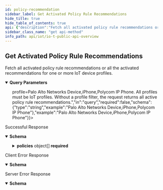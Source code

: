 ```yaml
---
id: policy-recommendation
sidebar_label: Get Activated Policy Rule Recommendations
hide_title: true
hide_table_of_contents: true
api: {"description":"Fetch all activated policy rule recommendations or all the activated recommendations for one or more IoT device profiles.","operationId":"policy-recommendation","security":[{"X-Key-Id":[],"X-Access-Key":[]}],"tags":["IoT Public API"],"parameters":[{"name":"customerid","description":"The customer ID to which the API call is directed","in":"query","required":true,"schema":{"type":"string"}},{"name":"profile","description":"A profile filters policy rule recommendations by one or more source profile names. The following value is a string with profile names separated by commas; for example: <b>profile=Palo Alto Networks Device,iPhone,Polycom IP Phone</b>. All profiles must be IoT profiles. Without a profile filter, the request returns all active policy rule recommendations.","in":"query","required":false,"schema":{"type":"string","example":"Palo Alto Networks Device,iPhone,Polycom IP Phone"},"example":"Palo Alto Networks Device,iPhone,Polycom IP Phone"},{"name":"pagelength","description":"The number of items in one response; that is, in one page. The default page length for policy rule recommendations is 1000 and the maximum is 1000. Setting a shorter length improves response times.","in":"query","schema":{"type":"integer","default":10000,"example":200},"example":200},{"name":"offset","description":"In addition to the pagelength parameter, offset gets items on subsequent pages. For example, if the page length of your first request is 100, you get the first 100 policy rule recommendations. To get the next 100, add offset=100 to your second request. This skips the first 100 recommendations and gets the next 100 starting from 101.","in":"query","schema":{"type":"integer","default":0,"example":100},"example":100}],"responses":{"200":{"description":"Successful Response","content":{"application/json":{"schema":{"type":"object","required":["ver","api","total","policies"],"properties":{"ver":{"type":"string","description":"The API version"},"api":{"type":"string","description":"The API path"},"total":{"type":"integer","description":"The total number of activated recommended policy rules for which information was returned"},"policies":{"type":"array","description":"An array of activated policy rule recommendations","items":{"type":"object","properties":{"id":{"type":"string","description":"Unique identifier composed of alphanumeric characters for the policy rule"},"policySetName":{"type":"string","description":"Name of the user-defined policy set to which the policy rule"},"geo":{"type":"string","description":"Location of the destination in the policy rule: <b>intranet</b> (internal) or <b>internet</b> (external)","enum":["intranet","internet"]},"action":{"type":"string","default":"allow","description":"Action the firewall takes when applying the policy rule, which is always <b>allow</b>"},"lastActivityTime":{"type":"string","description":"UTC timestamp for the last detected network activity corresponding to the elements in this policy rule"},"sourceProfiles":{"type":"array","default":[],"description":"Device profile assigned to devices initiating traffic to which the policy rule applies. Note: Although this is an array, there can only be a single source profile."},"sourceIpList":{"type":"array","default":[],"description":"List of source IP addresses to which the policy rule applies. Note: This is included in anticipation of future functionality and is currently always empty."},"sourceZones":{"type":"array","default":[],"description":"List of source zones to which the policy rule applies"},"apps":{"type":"array","default":[],"description":"Applications to which the policy rule applies, such as <b>youtube-base</b>"},"destinationZones":{"type":"array","default":[],"description":"List of destination zones to which the policy rule applies"},"destinationProfiles":{"type":"array","default":[],"description":"Device profile of the destination in the policy rule. A destination device profile is used when the source and destination are in the same intranet and IoT Security is monitoring them both and has assigned a profile to the destination."},"destinationFqdnList":{"type":"array","default":[],"description":"List of destination FQDNs to which the policy rule applies. Note: When a destination is external, IoT Security displays its IP address in <b>destinationFqdnList</b>. When it’s internal, IoT Security displays it in <b>destinationIpList</b>."},"destinationIpList":{"type":"array","default":[],"description":"List of destination IP addresses to which the policy rule applies. Note: When a destination is internal, IoT Security displays its IP address in <b>destinationIpList</b>. When it’s external, IoT Security displays it in <b>destinationFqdnList</b>."},"destinationUrlCategories":{"type":"array","default":[],"description":"List of categories to which the policy rule applies, Some examples: games, entertainment, and health-and medicine"},"services":{"type":"array","default":[],"description":"List of non-standard service port numbers for an application o the user-defined values <b>service-http</b> and <b>service-https</b>. Note: Whe IoT Security identifies an application that's using non-standard UDP or TCP port numbers, it displays the application name in \"apps\" and the non-standard port numbers in \"services\". When an application is using standard ports, IoT Security displays th application name and leaves \"services\" empty. If a user manuall applied one of the predefined services servicehttp or service https to an application, then the predefined service name appear in \"services\"."},"tags":{"type":"array","default":["IoTSecurityRecommended"],"description":"System-defined tag <b>IoTSecurityRecommended</b> and any user-defined tags applied to the policy rule"},"securityProfiles":{"type":"array","default":[],"description":"List of Security profiles for antivirus, vulnerability protection, anti-spyware, and so on in the policy rule"},"firewallList":{"type":"array","description":"List of firewalls that enforce the policy rule"},"deviceGroups":{"type":"array","description":"(Panorama) List of device groups containing firewalls that enforce the policy rule"}}}}}},"examples":{"PolicyRecommendationResponse":{"summary":"An example of policy recommendation API response","value":{"ver":"v4.0","api":"/policy/recommendation","total":10,"policies":[{"id":"0ca5fe320d6d631c40259be8861d764a","geo":"intranet","action":"allow","lastActivityTime":"2021-09-21T21:53:42.754Z","sourceProfiles":["APC(Schneider Electric) Smart PowerSupply"],"sourceIpList":[],"sourceZones":[],"apps":["dhcp"],"destinationZones":[],"destinationProfiles":["Windows"],"destinationFqdnList":[],"destinationIpList":["162.12.232.81","162.12.232.80"],"destinationUrlCategories":[],"services":["udp/67","tcp/67","service-http","service-https"],"tags":["IoTSecurityRecommended","test-tag"],"securityProfiles":[{"type":"virus","name":"default"},{"type":"vulnerability","name":"default"},{"type":"spyware","name":"default"},{"type":"url-filtering","name":"default"},{"type":"file-blocking","name":"basic file blocking"},{"type":"wildfire-analysis","name":"default"}]},{"id":"1ca5fe320d6d631c40259be8861d764a","geo":"internet","action":"allow","lastActivityTime":"2021-08-27T01:14:18.818Z","sourceProfiles":["Polycom IP Phone"],"sourceIpList":[],"sourceZones":[],"apps":["rtp-base"],"destinationZones":[],"destinationProfiles":[],"destinationFqdnList":["162.12.232.81"],"destinationIpList":[],"destinationUrlCategories":[],"services":["udp/47390","udp/32576","udp/35204","service-http","service-https"],"tags":["IoTSecurityRecommended"],"securityProfiles":[{"type":"virus","name":"default"},{"type":"vulnerability","name":"default"},{"type":"spyware","name":"default"},{"type":"url-filtering","name":"default"},{"type":"file-blocking","name":"basic file blocking"},{"type":"wildfire-analysis","name":"default"}]}]}}}}}},"4XX":{"description":"Client Error Response","content":{"application/json":{"schema":{"type":"object","properties":{"code":{"type":"string","description":"STATUS_CODE"},"msg":{"type":"string","description":"GENERAL_MESSAGE"}}},"examples":{"Bad Request":{"value":{"code":400,"msg":"Bad Request. This occurs when an HTTP request contains an invalid query string."}},"Forbidden access":{"value":{"code":403,"msg":"Forbidden access. Either the provided API key is invalid or it does not have the required RBAC permissions to run this API."}},"Too many requests":{"value":{"code":429,"msg":"Too many requests. The number of requests for device details for a single device exceeded the rate limit of 180 queries per minute per tenant."}}}}}},"5XX":{"description":"Server Error Response","content":{"application/json":{"schema":{"type":"object","properties":{"code":{"type":"string","description":"STATUS_CODE"},"msg":{"type":"string","description":"GENERAL_MESSAGE"}}},"examples":{"PolicyRecommendationResponse":{"value":{"code":500,"msg":"Internal server error. A unified status for API communication type errors."}}}}}}},"method":"get","path":"/pub/v4.0/policy/recommendation","servers":[{"url":"https://{customer-name}.iot.paloaltonetworks.com"}],"securitySchemes":{"X-Key-Id":{"description":"Your API header requires X-Key-Id for authentication.","type":"apiKey","in":"header","name":"X-Key-Id"},"X-Access-Key":{"description":"Your API header requires X-Key-Key for authentication.","type":"apiKey","in":"header","name":"X-Access-Key"}},"info":{"description":"Please refer [IoT Public API Authentication](iot-public-api-headers) to know how to get API Key<br/>\n","title":"IoT Public API Overview","version":"v4.0","contact":{}},"postman":{"name":"Get Activated Policy Rule Recommendations","description":{"content":"Fetch all activated policy rule recommendations or all the activated recommendations for one or more IoT device profiles.","type":"text/plain"},"url":{"path":["pub","v4.0","policy","recommendation"],"host":["{{baseUrl}}"],"query":[{"disabled":false,"description":{"content":"(Required) The customer ID to which the API call is directed","type":"text/plain"},"key":"customerid","value":""},{"disabled":false,"description":{"content":"A profile filters policy rule recommendations by one or more source profile names. The following value is a string with profile names separated by commas; for example: <b>profile=Palo Alto Networks Device,iPhone,Polycom IP Phone</b>. All profiles must be IoT profiles. Without a profile filter, the request returns all active policy rule recommendations.","type":"text/plain"},"key":"profile","value":""},{"disabled":false,"description":{"content":"The number of items in one response; that is, in one page. The default page length for policy rule recommendations is 1000 and the maximum is 1000. Setting a shorter length improves response times.","type":"text/plain"},"key":"pagelength","value":""},{"disabled":false,"description":{"content":"In addition to the pagelength parameter, offset gets items on subsequent pages. For example, if the page length of your first request is 100, you get the first 100 policy rule recommendations. To get the next 100, add offset=100 to your second request. This skips the first 100 recommendations and gets the next 100 starting from 101.","type":"text/plain"},"key":"offset","value":""}],"variable":[]},"header":[{"key":"Accept","value":"application/json"}],"method":"GET","auth":{"type":"apikey","apikey":[{"type":"any","value":"X-Key-Id","key":"key"},{"type":"any","value":"<API Key>","key":"value"},{"type":"any","value":"header","key":"in"}]}}}
sidebar_class_name: "get api-method"
info_path: api/iot/io-t-public-api-overview
---
```



## Get Activated Policy Rule Recommendations



Fetch all activated policy rule recommendations or all the activated recommendations for one or more IoT device profiles.

<details style={{"marginBottom":"1rem"}} data-collapsed={false} open={true}><summary style={{}}><strong>Query Parameters</strong></summary><div><ul><ParamsItem className={"paramsItem"} param={{"name":"customerid","description":"The customer ID to which the API call is directed","in":"query","required":true,"schema":{"type":"string"}}}></ParamsItem><ParamsItem className={"paramsItem"} param={{"name":"profile","description":"A profile filters policy rule recommendations by one or more source profile names. The following value is a string with profile names separated by commas; for example: <b>profile=Palo Alto Networks Device,iPhone,Polycom IP Phone</b>. All profiles must be IoT profiles. Without a profile filter, the request returns all active policy rule recommendations.","in":"query","required":false,"schema":{"type":"string","example":"Palo Alto Networks Device,iPhone,Polycom IP Phone"},"example":"Palo Alto Networks Device,iPhone,Polycom IP Phone"}}></ParamsItem><ParamsItem className={"paramsItem"} param={{"name":"pagelength","description":"The number of items in one response; that is, in one page. The default page length for policy rule recommendations is 1000 and the maximum is 1000. Setting a shorter length improves response times.","in":"query","schema":{"type":"integer","default":10000,"example":200},"example":200}}></ParamsItem><ParamsItem className={"paramsItem"} param={{"name":"offset","description":"In addition to the pagelength parameter, offset gets items on subsequent pages. For example, if the page length of your first request is 100, you get the first 100 policy rule recommendations. To get the next 100, add offset=100 to your second request. This skips the first 100 recommendations and gets the next 100 starting from 101.","in":"query","schema":{"type":"integer","default":0,"example":100},"example":100}}></ParamsItem></ul></div></details><div><ApiTabs><TabItem label={"200"} value={"200"}><div>

Successful Response

</div><div><details style={{}} data-collapsed={false} open={true}><summary style={{"textAlign":"left"}}><strong>Schema</strong></summary><div style={{"textAlign":"left","marginLeft":"1rem"}}></div><ul style={{"marginLeft":"1rem"}}><SchemaItem collapsible={false} name={"ver"} required={true} schemaDescription={"The API version"} schemaName={"string"} qualifierMessage={undefined}></SchemaItem><SchemaItem collapsible={false} name={"api"} required={true} schemaDescription={"The API path"} schemaName={"string"} qualifierMessage={undefined}></SchemaItem><SchemaItem collapsible={false} name={"total"} required={true} schemaDescription={"The total number of activated recommended policy rules for which information was returned"} schemaName={"integer"} qualifierMessage={undefined}></SchemaItem><SchemaItem collapsible={true} className={"schemaItem"}><details style={{}}><summary style={{}}><strong>policies</strong><span style={{"opacity":"0.6"}}> object[]</span><strong style={{"fontSize":"var(--ifm-code-font-size)","color":"var(--openapi-required)"}}> required</strong></summary><div style={{"marginLeft":"1rem"}}><div style={{"marginTop":".5rem","marginBottom":".5rem"}}>

An array of activated policy rule recommendations

</div><SchemaItem collapsible={false} name={"id"} required={false} schemaDescription={"Unique identifier composed of alphanumeric characters for the policy rule"} schemaName={"string"} qualifierMessage={undefined}></SchemaItem><SchemaItem collapsible={false} name={"policySetName"} required={false} schemaDescription={"Name of the user-defined policy set to which the policy rule"} schemaName={"string"} qualifierMessage={undefined}></SchemaItem><SchemaItem collapsible={false} name={"geo"} required={false} schemaDescription={"Location of the destination in the policy rule: <b>intranet</b> (internal) or <b>internet</b> (external)"} schemaName={"string"} qualifierMessage={"**Possible values:** [`intranet`, `internet`]"}></SchemaItem><SchemaItem collapsible={false} name={"action"} required={false} schemaDescription={"Action the firewall takes when applying the policy rule, which is always <b>allow</b>"} schemaName={"string"} qualifierMessage={undefined}></SchemaItem><SchemaItem collapsible={false} name={"lastActivityTime"} required={false} schemaDescription={"UTC timestamp for the last detected network activity corresponding to the elements in this policy rule"} schemaName={"string"} qualifierMessage={undefined}></SchemaItem><SchemaItem collapsible={false} name={"sourceProfiles"} required={false} schemaDescription={"Device profile assigned to devices initiating traffic to which the policy rule applies. Note: Although this is an array, there can only be a single source profile."} schemaName={"array"} qualifierMessage={undefined}></SchemaItem><SchemaItem collapsible={false} name={"sourceIpList"} required={false} schemaDescription={"List of source IP addresses to which the policy rule applies. Note: This is included in anticipation of future functionality and is currently always empty."} schemaName={"array"} qualifierMessage={undefined}></SchemaItem><SchemaItem collapsible={false} name={"sourceZones"} required={false} schemaDescription={"List of source zones to which the policy rule applies"} schemaName={"array"} qualifierMessage={undefined}></SchemaItem><SchemaItem collapsible={false} name={"apps"} required={false} schemaDescription={"Applications to which the policy rule applies, such as <b>youtube-base</b>"} schemaName={"array"} qualifierMessage={undefined}></SchemaItem><SchemaItem collapsible={false} name={"destinationZones"} required={false} schemaDescription={"List of destination zones to which the policy rule applies"} schemaName={"array"} qualifierMessage={undefined}></SchemaItem><SchemaItem collapsible={false} name={"destinationProfiles"} required={false} schemaDescription={"Device profile of the destination in the policy rule. A destination device profile is used when the source and destination are in the same intranet and IoT Security is monitoring them both and has assigned a profile to the destination."} schemaName={"array"} qualifierMessage={undefined}></SchemaItem><SchemaItem collapsible={false} name={"destinationFqdnList"} required={false} schemaDescription={"List of destination FQDNs to which the policy rule applies. Note: When a destination is external, IoT Security displays its IP address in <b>destinationFqdnList</b>. When it’s internal, IoT Security displays it in <b>destinationIpList</b>."} schemaName={"array"} qualifierMessage={undefined}></SchemaItem><SchemaItem collapsible={false} name={"destinationIpList"} required={false} schemaDescription={"List of destination IP addresses to which the policy rule applies. Note: When a destination is internal, IoT Security displays its IP address in <b>destinationIpList</b>. When it’s external, IoT Security displays it in <b>destinationFqdnList</b>."} schemaName={"array"} qualifierMessage={undefined}></SchemaItem><SchemaItem collapsible={false} name={"destinationUrlCategories"} required={false} schemaDescription={"List of categories to which the policy rule applies, Some examples: games, entertainment, and health-and medicine"} schemaName={"array"} qualifierMessage={undefined}></SchemaItem><SchemaItem collapsible={false} name={"services"} required={false} schemaDescription={"List of non-standard service port numbers for an application o the user-defined values <b>service-http</b> and <b>service-https</b>. Note: Whe IoT Security identifies an application that's using non-standard UDP or TCP port numbers, it displays the application name in \"apps\" and the non-standard port numbers in \"services\". When an application is using standard ports, IoT Security displays th application name and leaves \"services\" empty. If a user manuall applied one of the predefined services servicehttp or service https to an application, then the predefined service name appear in \"services\"."} schemaName={"array"} qualifierMessage={undefined}></SchemaItem><SchemaItem collapsible={false} name={"tags"} required={false} schemaDescription={"System-defined tag <b>IoTSecurityRecommended</b> and any user-defined tags applied to the policy rule"} schemaName={"array"} qualifierMessage={undefined}></SchemaItem><SchemaItem collapsible={false} name={"securityProfiles"} required={false} schemaDescription={"List of Security profiles for antivirus, vulnerability protection, anti-spyware, and so on in the policy rule"} schemaName={"array"} qualifierMessage={undefined}></SchemaItem><SchemaItem collapsible={false} name={"firewallList"} required={false} schemaDescription={"List of firewalls that enforce the policy rule"} schemaName={"array"} qualifierMessage={undefined}></SchemaItem><SchemaItem collapsible={false} name={"deviceGroups"} required={false} schemaDescription={"(Panorama) List of device groups containing firewalls that enforce the policy rule"} schemaName={"array"} qualifierMessage={undefined}></SchemaItem></div></details></SchemaItem></ul></details></div></TabItem><TabItem label={"4XX"} value={"4XX"}><div>

Client Error Response

</div><div><details style={{}} data-collapsed={false} open={true}><summary style={{"textAlign":"left"}}><strong>Schema</strong></summary><div style={{"textAlign":"left","marginLeft":"1rem"}}></div><ul style={{"marginLeft":"1rem"}}><SchemaItem collapsible={false} name={"code"} required={false} schemaDescription={"STATUS_CODE"} schemaName={"string"} qualifierMessage={undefined}></SchemaItem><SchemaItem collapsible={false} name={"msg"} required={false} schemaDescription={"GENERAL_MESSAGE"} schemaName={"string"} qualifierMessage={undefined}></SchemaItem></ul></details></div></TabItem><TabItem label={"5XX"} value={"5XX"}><div>

Server Error Response

</div><div><details style={{}} data-collapsed={false} open={true}><summary style={{"textAlign":"left"}}><strong>Schema</strong></summary><div style={{"textAlign":"left","marginLeft":"1rem"}}></div><ul style={{"marginLeft":"1rem"}}><SchemaItem collapsible={false} name={"code"} required={false} schemaDescription={"STATUS_CODE"} schemaName={"string"} qualifierMessage={undefined}></SchemaItem><SchemaItem collapsible={false} name={"msg"} required={false} schemaDescription={"GENERAL_MESSAGE"} schemaName={"string"} qualifierMessage={undefined}></SchemaItem></ul></details></div></TabItem></ApiTabs></div>
      